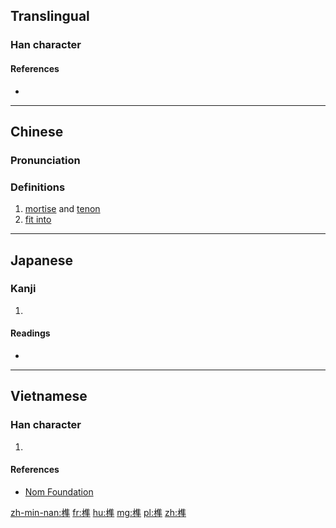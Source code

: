 ==Translingual==

===Han character===
{{Han char|rn=75|rad=木|as=10|sn=14|four=|canj=DOGJ|ids=⿰木隼}}

====References====
* {{Han ref|kx=0544.080|dkj=15264|dj=0931.270|hdz=21264.110|uh=69AB|ud=27051|bh=BA67|bd=47719}}

----

==Chinese==
{{zh-forms}}

===Pronunciation===
{{zh-pron
|m=sǔn
|c=seon2
|mn=sún
|mc=y
|oc=y
|ma=
|cat=n,v
}}

===Definitions===
# [[mortise]] and [[tenon]]
# [[fit into]]

----

==Japanese==

===Kanji===
{{ja-kanji|grade=|rs=木10}}

# {{defn|lang=ja|sort=木10}}

====Readings====
* {{ja-readings|on=[[しゅん]] (shun)|kun=[[ほぞ]] (hozo)}}

----

==Vietnamese==

===Han character===
{{vi-readings|rs=木10| hanviet = chuẩn}}

# {{defn|lang=vi|sort=木10}}

====References====
*[http://nomfoundation.org/common/nom_details.php?codepoint=69ab Nom Foundation]

[[zh-min-nan:榫]]
[[fr:榫]]
[[hu:榫]]
[[mg:榫]]
[[pl:榫]]
[[zh:榫]]